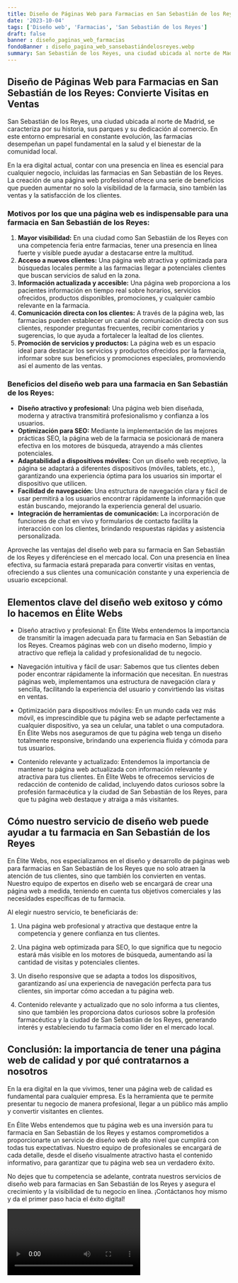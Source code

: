 ```yaml
---
title: Diseño de Páginas Web para Farmacias en San Sebastián de los Reyes
date: '2023-10-04'
tags: ['Diseño web', 'Farmacias', 'San Sebastián de los Reyes']
draft: false
banner : diseño_paginas_web_farmacias
fondoBanner : diseño_pagina_web_sansebastiándelosreyes.webp
summary: San Sebastián de los Reyes, una ciudad ubicada al norte de Madrid, se caracteriza por su historia, sus parques y su dedicación al comercio. En este entorno empresarial en constante evolución, las farmacias desempeñan un papel fundamental en la salud y el bienestar de la comunidad local.
---
```


## Diseño de Páginas Web para Farmacias en San Sebastián de los Reyes: Convierte Visitas en Ventas

San Sebastián de los Reyes, una ciudad ubicada al norte de Madrid, se caracteriza por su historia, sus parques y su dedicación al comercio. En este entorno empresarial en constante evolución, las farmacias desempeñan un papel fundamental en la salud y el bienestar de la comunidad local.

En la era digital actual, contar con una presencia en línea es esencial para cualquier negocio, incluidas las farmacias en San Sebastián de los Reyes. La creación de una página web profesional ofrece una serie de beneficios que pueden aumentar no solo la visibilidad de la farmacia, sino también las ventas y la satisfacción de los clientes.

### Motivos por los que una página web es indispensable para una farmacia en San Sebastián de los Reyes:

1. **Mayor visibilidad:** En una ciudad como San Sebastián de los Reyes con una competencia feria entre farmacias, tener una presencia en línea fuerte y visible puede ayudar a destacarse entre la multitud.
2. **Acceso a nuevos clientes:** Una página web atractiva y optimizada para búsquedas locales permite a las farmacias llegar a potenciales clientes que buscan servicios de salud en la zona.
3. **Información actualizada y accesible:** Una página web proporciona a los pacientes información en tiempo real sobre horarios, servicios ofrecidos, productos disponibles, promociones, y cualquier cambio relevante en la farmacia.
4. **Comunicación directa con los clientes:** A través de la página web, las farmacias pueden establecer un canal de comunicación directa con sus clientes, responder preguntas frecuentes, recibir comentarios y sugerencias, lo que ayuda a fortalecer la lealtad de los clientes.
5. **Promoción de servicios y productos:** La página web es un espacio ideal para destacar los servicios y productos ofrecidos por la farmacia, informar sobre sus beneficios y promociones especiales, promoviendo así el aumento de las ventas.

### Beneficios del diseño web para una farmacia en San Sebastián de los Reyes:

- **Diseño atractivo y profesional:** Una página web bien diseñada, moderna y atractiva transmitirá profesionalismo y confianza a los usuarios.
- **Optimización para SEO:** Mediante la implementación de las mejores prácticas SEO, la página web de la farmacia se posicionará de manera efectiva en los motores de búsqueda, atrayendo a más clientes potenciales.
- **Adaptabilidad a dispositivos móviles:** Con un diseño web receptivo, la página se adaptará a diferentes dispositivos (móviles, tablets, etc.), garantizando una experiencia óptima para los usuarios sin importar el dispositivo que utilicen.
- **Facilidad de navegación:** Una estructura de navegación clara y fácil de usar permitirá a los usuarios encontrar rápidamente la información que están buscando, mejorando la experiencia general del usuario.
- **Integración de herramientas de comunicación:** La incorporación de funciones de chat en vivo y formularios de contacto facilita la interacción con los clientes, brindando respuestas rápidas y asistencia personalizada.

Aproveche las ventajas del diseño web para su farmacia en San Sebastián de los Reyes y diferénciese en el mercado local. Con una presencia en línea efectiva, su farmacia estará preparada para convertir visitas en ventas, ofreciendo a sus clientes una comunicación constante y una experiencia de usuario excepcional.

<GifSeo />

<Cta />

## Elementos clave del diseño web exitoso y cómo lo hacemos en Élite Webs

- Diseño atractivo y profesional: En Élite Webs entendemos la importancia de transmitir la imagen adecuada para tu farmacia en San Sebastián de los Reyes. Creamos páginas web con un diseño moderno, limpio y atractivo que refleja la calidad y profesionalidad de tu negocio.

- Navegación intuitiva y fácil de usar: Sabemos que tus clientes deben poder encontrar rápidamente la información que necesitan. En nuestras páginas web, implementamos una estructura de navegación clara y sencilla, facilitando la experiencia del usuario y convirtiendo las visitas en ventas.

- Optimización para dispositivos móviles: En un mundo cada vez más móvil, es imprescindible que tu página web se adapte perfectamente a cualquier dispositivo, ya sea un celular, una tablet o una computadora. En Élite Webs nos aseguramos de que tu página web tenga un diseño totalmente responsive, brindando una experiencia fluida y cómoda para tus usuarios.

- Contenido relevante y actualizado: Entendemos la importancia de mantener tu página web actualizada con información relevante y atractiva para tus clientes. En Élite Webs te ofrecemos servicios de redacción de contenido de calidad, incluyendo datos curiosos sobre la profesión farmacéutica y la ciudad de San Sebastián de los Reyes, para que tu página web destaque y atraiga a más visitantes.

## Cómo nuestro servicio de diseño web puede ayudar a tu farmacia en San Sebastián de los Reyes

En Élite Webs, nos especializamos en el diseño y desarrollo de páginas web para farmacias en San Sebastián de los Reyes que no solo atraen la atención de tus clientes, sino que también los convierten en ventas. Nuestro equipo de expertos en diseño web se encargará de crear una página web a medida, teniendo en cuenta tus objetivos comerciales y las necesidades específicas de tu farmacia.

Al elegir nuestro servicio, te beneficiarás de:

1. Una página web profesional y atractiva que destaque entre la competencia y genere confianza en tus clientes.

2. Una página web optimizada para SEO, lo que significa que tu negocio estará más visible en los motores de búsqueda, aumentando así la cantidad de visitas y potenciales clientes.

3. Un diseño responsive que se adapta a todos los dispositivos, garantizando así una experiencia de navegación perfecta para tus clientes, sin importar cómo accedan a tu página web.

4. Contenido relevante y actualizado que no solo informa a tus clientes, sino que también les proporciona datos curiosos sobre la profesión farmacéutica y la ciudad de San Sebastián de los Reyes, generando interés y estableciendo tu farmacia como líder en el mercado local.

## Conclusión: la importancia de tener una página web de calidad y por qué contratarnos a nosotros

En la era digital en la que vivimos, tener una página web de calidad es fundamental para cualquier empresa. Es la herramienta que te permite presentar tu negocio de manera profesional, llegar a un público más amplio y convertir visitantes en clientes.

En Élite Webs entendemos que tu página web es una inversión para tu farmacia en San Sebastián de los Reyes y estamos comprometidos a proporcionarte un servicio de diseño web de alto nivel que cumplirá con todas tus expectativas. Nuestro equipo de profesionales se encargará de cada detalle, desde el diseño visualmente atractivo hasta el contenido informativo, para garantizar que tu página web sea un verdadero éxito.

No dejes que tu competencia se adelante, contrata nuestros servicios de diseño web para farmacias en San Sebastián de los Reyes y asegura el crecimiento y la visibilidad de tu negocio en línea. ¡Contáctanos hoy mismo y da el primer paso hacia el éxito digital!

<Video />

<CtaBot job='Farmacias' city='San Sebastián de los Reyes'/>

<Gmaps query='San Sebastián de los Reyes+españa+maps' />